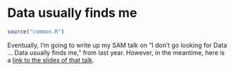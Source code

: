 # Data usually finds me

```r
source("common.R")
```

Eventually, I'm going to write up my SAM talk on "I don't go looking for Data … Data usually finds me," from last year. However, in the meantime, here is a [link to the slides of that talk]().

